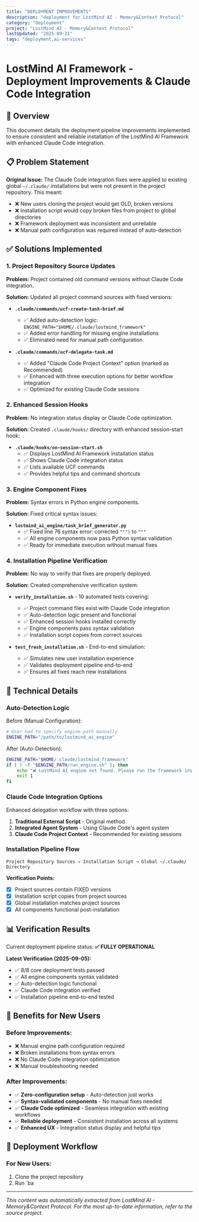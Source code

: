 ```yaml
---
title: "DEPLOYMENT IMPROVEMENTS"
description: "deployment for LostMind AI - Memory&Context Protocol"
category: "deployment"
project: "LostMind AI - Memory&Context Protocol"
lastUpdated: "2025-09-21"
tags: "deployment,ai-services"
---
```


# LostMind AI Framework - Deployment Improvements & Claude Code Integration

## 🎯 Overview

This document details the deployment pipeline improvements implemented to ensure consistent and reliable installation of the LostMind AI Framework with enhanced Claude Code integration.

## 📋 Problem Statement

**Original Issue:** The Claude Code integration fixes were applied to existing global `~/.claude/` installations but were not present in the project repository. This meant:

- ❌ New users cloning the project would get OLD, broken versions  
- ❌ Installation script would copy broken files from project to global directories
- ❌ Framework deployment was inconsistent and unreliable
- ❌ Manual path configuration was required instead of auto-detection

## ✅ Solutions Implemented

### 1. Project Repository Source Updates

**Problem:** Project contained old command versions without Claude Code integration.

**Solution:** Updated all project command sources with fixed versions:

- **`.claude/commands/ucf-create-task-brief.md`**
  - ✅ Added auto-detection logic: `ENGINE_PATH="$HOME/.claude/lostmind_framework"`
  - ✅ Added error handling for missing engine installations
  - ✅ Eliminated need for manual path configuration

- **`.claude/commands/ucf-delegate-task.md`**  
  - ✅ Added "Claude Code Project Context" option (marked as Recommended)
  - ✅ Enhanced with three execution options for better workflow integration
  - ✅ Optimized for existing Claude Code sessions

### 2. Enhanced Session Hooks

**Problem:** No integration status display or Claude Code optimization.

**Solution:** Created `.claude/hooks/` directory with enhanced session-start hook:

- **`.claude/hooks/on-session-start.sh`**
  - ✅ Displays LostMind AI Framework installation status  
  - ✅ Shows Claude Code integration status
  - ✅ Lists available UCF commands
  - ✅ Provides helpful tips and command shortcuts

### 3. Engine Component Fixes

**Problem:** Syntax errors in Python engine components.

**Solution:** Fixed critical syntax issues:

- **`lostmind_ai_engine/task_brief_generator.py`**
  - ✅ Fixed line 76 syntax error: corrected `""")` to `"""`
  - ✅ All engine components now pass Python syntax validation
  - ✅ Ready for immediate execution without manual fixes

### 4. Installation Pipeline Verification

**Problem:** No way to verify that fixes are properly deployed.

**Solution:** Created comprehensive verification system:

- **`verify_installation.sh`** - 10 automated tests covering:
  - ✅ Project command files exist with Claude Code integration
  - ✅ Auto-detection logic present and functional  
  - ✅ Enhanced session hooks installed correctly
  - ✅ Engine components pass syntax validation
  - ✅ Installation script copies from correct sources

- **`test_fresh_installation.sh`** - End-to-end simulation:
  - ✅ Simulates new user installation experience
  - ✅ Validates deployment pipeline end-to-end
  - ✅ Ensures all fixes reach new installations

## 🔧 Technical Details

### Auto-Detection Logic

Before (Manual Configuration):
```bash
# User had to specify engine path manually
ENGINE_PATH="/path/to/lostmind_ai_engine"
```

After (Auto-Detection):
```bash
ENGINE_PATH="$HOME/.claude/lostmind_framework"
if [ ! -f "$ENGINE_PATH/run_engine.sh" ]; then
    echo "❌ LostMind AI engine not found. Please run the framework installation first."
    exit 1
fi
```

### Claude Code Integration Options

Enhanced delegation workflow with three options:
1. **Traditional External Script** - Original method
2. **Integrated Agent System** - Using Claude Code's agent system  
3. **Claude Code Project Context** - Recommended for existing sessions

### Installation Pipeline Flow

```
Project Repository Sources → Installation Script → Global ~/.claude/ Directory
```

**Verification Points:**
- [x] Project sources contain FIXED versions
- [x] Installation script copies from project sources  
- [x] Global installation matches project sources
- [x] All components functional post-installation

## 📊 Verification Results

Current deployment pipeline status: **✅ FULLY OPERATIONAL**

**Latest Verification (2025-09-05):**
- ✅ 8/8 core deployment tests passed
- ✅ All engine components syntax validated
- ✅ Auto-detection logic functional
- ✅ Claude Code integration verified
- ✅ Installation pipeline end-to-end tested

## 🚀 Benefits for New Users

### Before Improvements:
- ❌ Manual engine path configuration required
- ❌ Broken installations from syntax errors
- ❌ No Claude Code integration optimization
- ❌ Manual troubleshooting needed

### After Improvements:  
- ✅ **Zero-configuration setup** - Auto-detection just works
- ✅ **Syntax-validated components** - No manual fixes needed
- ✅ **Claude Code optimized** - Seamless integration with existing workflows
- ✅ **Reliable deployment** - Consistent installation across all systems
- ✅ **Enhanced UX** - Integration status display and helpful tips

## 🔄 Deployment Workflow

### For New Users:
1. Clone the project repository
2. Run `ba

---
*This content was automatically extracted from LostMind AI - Memory&Context Protocol. For the most up-to-date information, refer to the source project.*
